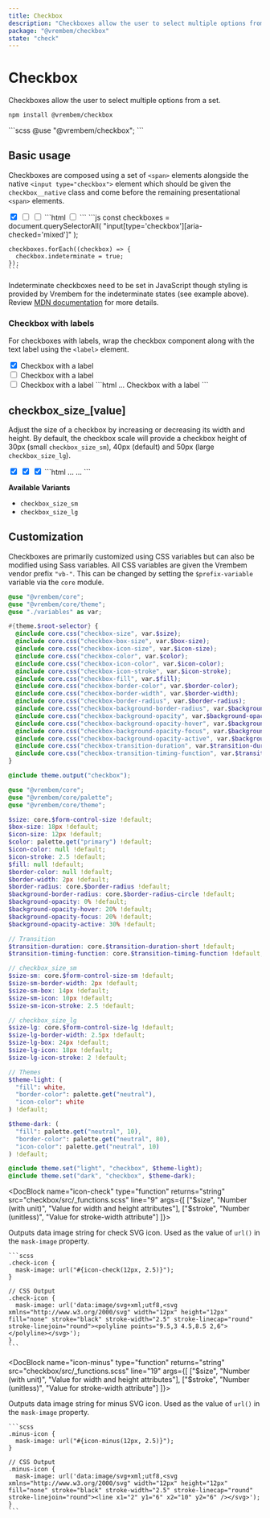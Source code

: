 ```yaml
---
title: Checkbox
description: "Checkboxes allow the user to select multiple options from a set."
package: "@vrembem/checkbox"
state: "check"
---
```



# Checkbox

Checkboxes allow the user to select multiple options from a set.

```sh
npm install @vrembem/checkbox
```

<CodeExample lang="scss">
  ```scss
  @use "@vrembem/checkbox";
  ```
</CodeExample>

## Basic usage

Checkboxes are composed using a set of `<span>` elements alongside the native `<input type="checkbox">` element which should be given the `checkbox__native` class and come before the remaining presentational `<span>` elements.

<CodeExample tabs={true}>
  <Fragment slot="output">
    <span class="checkbox">
      <input class="checkbox__native" type="checkbox" checked />
      <span class="checkbox__background">
        <span class="checkbox__box">
          <span class="checkbox__icon"></span>
        </span>
      </span>
    </span>
    <span class="checkbox">
      <input class="checkbox__native" type="checkbox" aria-checked="mixed" />
      <span class="checkbox__background">
        <span class="checkbox__box">
          <span class="checkbox__icon"></span>
        </span>
      </span>
    </span>
    <span class="checkbox">
      <input class="checkbox__native" type="checkbox" />
      <span class="checkbox__background">
        <span class="checkbox__box">
          <span class="checkbox__icon"></span>
        </span>
      </span>
    </span>
  </Fragment>
  <Fragment slot="tab-html">
    ```html
    <span class="checkbox">
      <input class="checkbox__native" type="checkbox" />
      <span class="checkbox__background">
        <span class="checkbox__box">
          <span class="checkbox__icon"></span>
        </span>
      </span>
    </span>
    ```
  </Fragment>
  <Fragment slot="tab-js">
    ```js
    const checkboxes = document.querySelectorAll(
      "input[type='checkbox'][aria-checked='mixed']"
    );

    checkboxes.forEach((checkbox) => {
      checkbox.indeterminate = true;
    });
    ```
  </Fragment>
</CodeExample>

Indeterminate checkboxes need to be set in JavaScript though styling is provided by Vrembem for the indeterminate states (see example above). Review [MDN documentation](https://developer.mozilla.org/en-US/docs/Web/CSS/:indeterminate) for more details.


### Checkbox with labels

For checkboxes with labels, wrap the checkbox component along with the text label using the `<label>` element.

<CodeExample lang="html">
  <Fragment slot="output">
    <label class="display-inline-flex flex-align-center flex-gap-xs">
      <span class="checkbox">
        <input class="checkbox__native" type="checkbox" checked />
        <span class="checkbox__background">
          <span class="checkbox__box">
            <span class="checkbox__icon"></span>
          </span>
        </span>
      </span>
      <span>Checkbox with a label</span>
    </label>
    <br />
    <label class="display-inline-flex flex-align-center flex-gap-xs">
      <span class="checkbox">
        <input class="checkbox__native" type="checkbox" aria-checked="mixed" />
        <span class="checkbox__background">
          <span class="checkbox__box">
            <span class="checkbox__icon"></span>
          </span>
        </span>
      </span>
      <span>Checkbox with a label</span>
    </label>
    <br />
    <label class="display-inline-flex flex-align-center flex-gap-xs">
      <span class="checkbox">
        <input class="checkbox__native" type="checkbox" />
        <span class="checkbox__background">
          <span class="checkbox__box">
            <span class="checkbox__icon"></span>
          </span>
        </span>
      </span>
      <span>Checkbox with a label</span>
    </label>
  </Fragment>
  ```html
  <label>
    <span class="checkbox">
      ...
    </span>
    <span>Checkbox with a label</span>
  </label>
  ```
</CodeExample>

## checkbox_size_[value]

Adjust the size of a checkbox by increasing or decreasing its width and height. By default, the checkbox scale will provide a checkbox height of 30px (small `checkbox_size_sm`), 40px (default) and 50px (large `checkbox_size_lg`).

<CodeExample lang="html">
  <Fragment slot="output">
    <span class="checkbox checkbox_size_sm">
      <input class="checkbox__native" type="checkbox" checked />
      <span class="checkbox__background">
        <span class="checkbox__box">
          <span class="checkbox__icon"></span>
        </span>
      </span>
    </span>
    <span class="checkbox">
      <input class="checkbox__native" type="checkbox" checked />
      <span class="checkbox__background">
        <span class="checkbox__box">
          <span class="checkbox__icon"></span>
        </span>
      </span>
    </span>
    <span class="checkbox checkbox_size_lg">
      <input class="checkbox__native" type="checkbox" checked />
      <span class="checkbox__background">
        <span class="checkbox__box">
          <span class="checkbox__icon"></span>
        </span>
      </span>
    </span>
  </Fragment>
  ```html
  <span class="checkbox checkbox_size_sm">
    ...
  </span>

  <span class="checkbox checkbox_size_lg">
    ...
  </span>
  ```
</CodeExample>

**Available Variants**

- `checkbox_size_sm`
- `checkbox_size_lg`

## Customization

Checkboxes are primarily customized using CSS variables but can also be modified using Sass variables. All CSS variables are given the Vrembem vendor prefix `"vb-"`. This can be changed by setting the `$prefix-variable` variable via the `core` module.

<DocBlock name="CSS Variables" type="file" src="checkbox/src/_root.scss">

  ```scss
  @use "@vrembem/core";
  @use "@vrembem/core/theme";
  @use "./variables" as var;

  #{theme.$root-selector} {
    @include core.css("checkbox-size", var.$size);
    @include core.css("checkbox-box-size", var.$box-size);
    @include core.css("checkbox-icon-size", var.$icon-size);
    @include core.css("checkbox-color", var.$color);
    @include core.css("checkbox-icon-color", var.$icon-color);
    @include core.css("checkbox-icon-stroke", var.$icon-stroke);
    @include core.css("checkbox-fill", var.$fill);
    @include core.css("checkbox-border-color", var.$border-color);
    @include core.css("checkbox-border-width", var.$border-width);
    @include core.css("checkbox-border-radius", var.$border-radius);
    @include core.css("checkbox-background-border-radius", var.$background-border-radius);
    @include core.css("checkbox-background-opacity", var.$background-opacity);
    @include core.css("checkbox-background-opacity-hover", var.$background-opacity-hover);
    @include core.css("checkbox-background-opacity-focus", var.$background-opacity-focus);
    @include core.css("checkbox-background-opacity-active", var.$background-opacity-active);
    @include core.css("checkbox-transition-duration", var.$transition-duration);
    @include core.css("checkbox-transition-timing-function", var.$transition-timing-function);
  }

  @include theme.output("checkbox");
  ```
</DocBlock>

<DocBlock name="SCSS Variables" type="file" src="checkbox/src/_variables.scss">

  ```scss
  @use "@vrembem/core";
  @use "@vrembem/core/palette";
  @use "@vrembem/core/theme";

  $size: core.$form-control-size !default;
  $box-size: 18px !default;
  $icon-size: 12px !default;
  $color: palette.get("primary") !default;
  $icon-color: null !default;
  $icon-stroke: 2.5 !default;
  $fill: null !default;
  $border-color: null !default;
  $border-width: 2px !default;
  $border-radius: core.$border-radius !default;
  $background-border-radius: core.$border-radius-circle !default;
  $background-opacity: 0% !default;
  $background-opacity-hover: 20% !default;
  $background-opacity-focus: 20% !default;
  $background-opacity-active: 30% !default;

  // Transition
  $transition-duration: core.$transition-duration-short !default;
  $transition-timing-function: core.$transition-timing-function !default;

  // checkbox_size_sm
  $size-sm: core.$form-control-size-sm !default;
  $size-sm-border-width: 2px !default;
  $size-sm-box: 14px !default;
  $size-sm-icon: 10px !default;
  $size-sm-icon-stroke: 2.5 !default;

  // checkbox_size_lg
  $size-lg: core.$form-control-size-lg !default;
  $size-lg-border-width: 2.5px !default;
  $size-lg-box: 24px !default;
  $size-lg-icon: 18px !default;
  $size-lg-icon-stroke: 2 !default;

  // Themes
  $theme-light: (
    "fill": white,
    "border-color": palette.get("neutral"),
    "icon-color": white
  ) !default;

  $theme-dark: (
    "fill": palette.get("neutral", 10),
    "border-color": palette.get("neutral", 80),
    "icon-color": palette.get("neutral", 10)
  ) !default;

  @include theme.set("light", "checkbox", $theme-light);
  @include theme.set("dark", "checkbox", $theme-dark);
  ```
</DocBlock>

<DocBlock name="icon-check" type="function" returns="string" src="checkbox/src/_functions.scss" line="9" args={[
  ["$size", "Number (with unit)", "Value for width and height attributes"],
  ["$stroke", "Number (unitless)", "Value for stroke-width attribute"]
]}>
  <p>Outputs data image string for check SVG icon. Used as the value of <code>url()</code> in the <code>mask-image</code> property.</p>

  <Fragment slot="example">

    ```scss
    .check-icon {
      mask-image: url("#{icon-check(12px, 2.5)}");
    }

    // CSS Output
    .check-icon {
      mask-image: url('data:image/svg+xml;utf8,<svg xmlns="http://www.w3.org/2000/svg" width="12px" height="12px" fill="none" stroke="black" stroke-width="2.5" stroke-linecap="round" stroke-linejoin="round"><polyline points="9.5,3 4.5,8.5 2,6"></polyline></svg>');
    }
    ```
  </Fragment>
</DocBlock>

<DocBlock name="icon-minus" type="function" returns="string" src="checkbox/src/_functions.scss" line="19" args={[
  ["$size", "Number (with unit)", "Value for width and height attributes"],
  ["$stroke", "Number (unitless)", "Value for stroke-width attribute"]
]}>
  <p>Outputs data image string for minus SVG icon. Used as the value of <code>url()</code> in the <code>mask-image</code> property.</p>

  <Fragment slot="example">

    ```scss
    .minus-icon {
      mask-image: url("#{icon-minus(12px, 2.5)}");
    }

    // CSS Output
    .minus-icon {
      mask-image: url('data:image/svg+xml;utf8,<svg xmlns="http://www.w3.org/2000/svg" width="12px" height="12px" fill="none" stroke="black" stroke-width="2.5" stroke-linecap="round" stroke-linejoin="round"><line x1="2" y1="6" x2="10" y2="6" /></svg>');
    }
    ```
  </Fragment>
</DocBlock>
